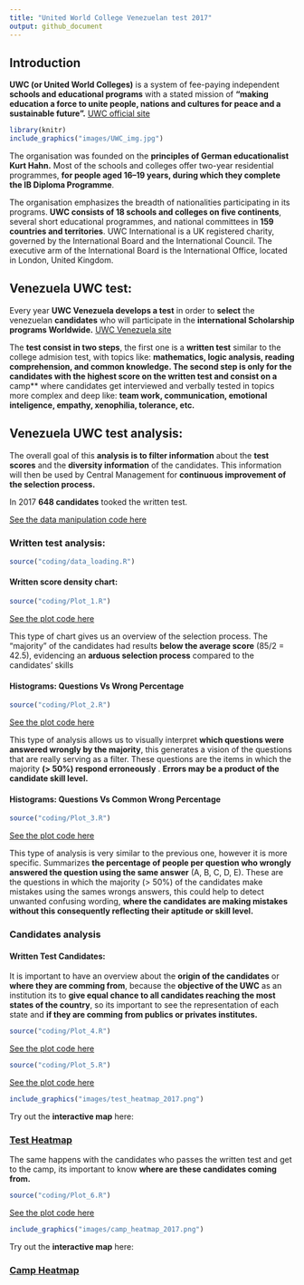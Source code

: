 ---
title: "United World College Venezuelan test 2017"
output: github_document
---

## Introduction

**UWC (or United World Colleges)** is a system of fee-paying independent **schools and educational programs** with a stated mission of **"making education a force to unite people, nations and cultures for peace and a sustainable future".** [UWC official site](https://www.uwc.org/)

```{r echo=FALSE,message=FALSE, warning=FALSE,out.width="1000px"}
library(knitr)
include_graphics("images/UWC_img.jpg")
```

The organisation was founded on the **principles of German educationalist Kurt Hahn.** Most of the schools and colleges offer two-year residential programmes, **for people aged 16–19 years, during which they complete the IB Diploma Programme**. 

The organisation emphasizes the breadth of nationalities participating in its programs. **UWC consists of 18 schools and colleges on five continents**, several short educational programmes, and national committees in **159 countries and territories**. UWC International is a UK registered charity, governed by the International Board and the International Council. The executive arm of the International Board is the International Office, located in London, United Kingdom.

## Venezuela UWC test:

Every year **UWC Venezuela develops a test** in order to **select** the venezuelan **candidates** who will participate in the **international Scholarship programs Worldwide.** [UWC Venezuela site](https://www.ven.uwc.org/)

The **test consist in two steps**, the first one is a **written test** similar to the college admision test, with topics like: **mathematics, logic analysis, reading comprehension, and common knowledge. The second step is only for the candidates with the highest score on the written test and consist on a **camp** where candidates get interviewed and verbally tested in topics more complex and deep like: **team work, communication, emotional inteligence, empathy, xenophilia, tolerance, etc.**

## Venezuela UWC test analysis:

The overall goal of this **analysis is to filter information** about the **test scores** and the **diversity information** of the candidates. This information will then be used by Central Management for **continuous improvement of the selection process.**

In 2017 **648 candidates** tooked the written test.

[See the data manipulation code here](XXXXX)

### Written test analysis:
```{r,message=FALSE,warning=FALSE,echo=FALSE}
source("coding/data_loading.R")
```
#### Written score density chart:
```{r,message=FALSE,warning=FALSE,echo=FALSE}
source("coding/Plot_1.R")
```

[See the plot code here](XXXXXX)

This type of chart gives us an overview of the selection process. The “majority” of the candidates had results **below the average score** (85/2 = 42.5), evidencing an **arduous selection process** compared to the candidates' skills

#### Histograms: Questions Vs Wrong Percentage

```{r,message=FALSE,warning=FALSE,echo=FALSE}
source("coding/Plot_2.R")
```

[See the plot code here](XXXXXX)

This type of analysis allows us to visually interpret **which questions were answered wrongly by the majority**, this generates a vision of the questions that are really serving as a filter. These questions are the items in which the majority **(> 50%) respond erroneously** . **Errors may be a product of the candidate skill level.**

#### Histograms: Questions Vs Common Wrong Percentage

```{r,message=FALSE,warning=FALSE,echo=FALSE}
source("coding/Plot_3.R")
```

[See the plot code here](XXXXXX)

This type of analysis is very similar to the previous one, however it is more specific. Summarizes **the percentage of people per question who wrongly answered the question using the same answer** (A, B, C, D, E). These are the questions in which the majority (> 50%) of the candidates make mistakes using the sames wrongs answers, this could help to detect unwanted confusing wording, **where the candidates are making mistakes without this consequently reflecting their aptitude or skill level.**

### Candidates analysis

#### Written Test Candidates:

It is important to have an overview about the **origin of the candidates** or **where they are comming from**, because the **objective of the UWC** as an institution its to **give equal chance to all candidates reaching the most states of the country**, so its important to see the representation of each state and **if they are comming from publics or privates institutes.**

```{r,message=FALSE,warning=FALSE,echo=FALSE,fig.height=6,fig.width=6}
source("coding/Plot_4.R")
```

[See the plot code here](XXXXXX)

```{r,message=FALSE,warning=FALSE,echo=FALSE,fig.height=7,fig.width=6}
source("coding/Plot_5.R")
```

[See the plot code here](XXXXXX)

```{r echo=FALSE,message=FALSE, warning=FALSE,out.width="700px"}
include_graphics("images/test_heatmap_2017.png")
```

Try out the **interactive map** here:

### [Test Heatmap](https://cdopazo.github.io/publishing/test2017.html)

The same happens with the candidates who passes the written test and get to the camp, its important to know **where are these candidates coming from.**

```{r,message=FALSE,warning=FALSE,echo=FALSE,fig.height=7,fig.width=6}
source("coding/Plot_6.R")
```

[See the plot code here](XXXXXX)

```{r echo=FALSE,message=FALSE, warning=FALSE,out.width="700px"}
include_graphics("images/camp_heatmap_2017.png")
```

Try out the **interactive map** here:
 
### [Camp Heatmap](https://cdopazo.github.io/publishing/camp2017.html)